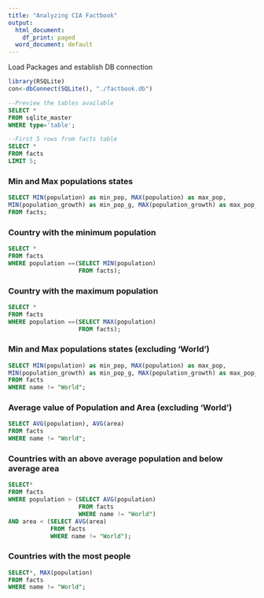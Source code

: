 ```yaml
---
title: "Analyzing CIA Factbook"
output:
  html_document:
    df_print: paged
  word_document: default
---
```


Load Packages and establish DB connection
```r

library(RSQLite)
con<-dbConnect(SQLite(), "./factbook.db")

```


```sql
--Preview the tables available
SELECT *
FROM sqlite_master
WHERE type='table';
```

```sql
--First 5 rows from facts table
SELECT *
FROM facts
LIMIT 5;
```

###  **Min and Max populations states**
```sql
SELECT MIN(population) as min_pop, MAX(population) as max_pop,
MIN(population_growth) as min_pop_g, MAX(population_growth) as max_pop_g
FROM facts;
```

###  **Country with the minimum population**
```sql
SELECT *
FROM facts
WHERE population ==(SELECT MIN(population)
                    FROM facts);
```

###  **Country with the maximum population**
```sql
SELECT *
FROM facts
WHERE population ==(SELECT MAX(population)
                    FROM facts);
```

###  **Min and Max populations states (excluding 'World')**
```sql
SELECT MIN(population) as min_pop, MAX(population) as max_pop,
MIN(population_growth) as min_pop_g, MAX(population_growth) as max_pop_g
FROM facts
WHERE name != "World";
```

### **Average value of Population and Area (excluding 'World')**
```sql
SELECT AVG(population), AVG(area)
FROM facts
WHERE name != "World";
```

###  **Countries with an above average population and below average area**
```sql
SELECT*
FROM facts
WHERE population > (SELECT AVG(population)
                    FROM facts
                    WHERE name != "World")
AND area < (SELECT AVG(area)
            FROM facts
            WHERE name != "World");
```

###  **Countries with the most people**
```sql
SELECT*, MAX(population)
FROM facts
WHERE name != "World";
```



